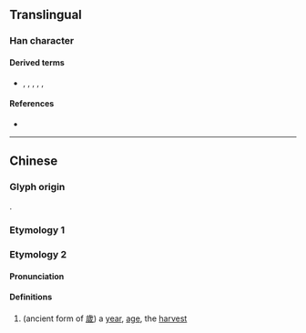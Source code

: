 {{character info/new}}
==Translingual==

===Han character===
{{Han char|rn=12|rad=八|as=07|sn=9|four=|canj=TPHO|ids=⿱丷豕}}

====Derived terms====
* {{l|mul|遂}}, {{l|mul|隊}}, {{l|mul|㥞}}, {{l|mul|䃍}}, {{l|mul|𣔾}}, {{l|mul|𩔀}}

====References====
* {{Han ref|kx=0128.050|hdz=10248.050|uh=34B8|ud=13496}}

----

==Chinese==
{{zh-forms}}

===Glyph origin===
{{Han etym}}
{{Han compound|八|alt1=丷|豕|c1=s|c2=p|ls=psc}}.

===Etymology 1===
{{zh-see|遂|v}}

===Etymology 2===
====Pronunciation====
{{zh-pron
|m=suì
|c=seoi6
|mc=y
|oc=
|ma=
|cat=v,n
}}

====Definitions====
{{zh-hanzi}}

# (ancient form of [[歲]]) a [[year]], [[age]], the [[harvest]]